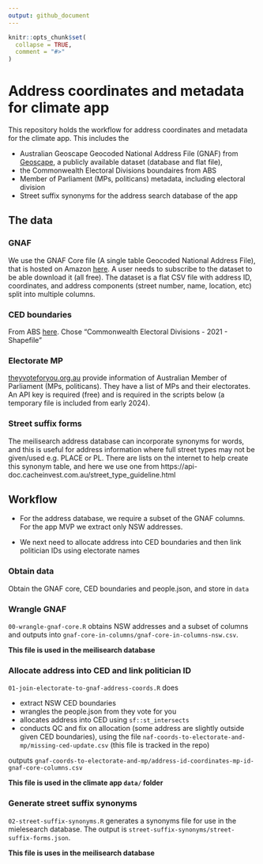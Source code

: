 ```yaml
---
output: github_document
---
```


<!-- README.md is generated from README.Rmd. Please edit that file -->

```r
knitr::opts_chunk$set(
  collapse = TRUE,
  comment = "#>"
)
```

# Address coordinates and metadata for climate app

<!-- badges: start -->
<!-- badges: end -->

This repository holds the workflow for address coordinates and metadata for the climate app.
This includes the 

 - Australian Geoscape Geocoded National Address File (GNAF) from
[Geoscape](https://geoscape.com.au/), a publicly available dataset (database and flat file),
- the Commonwealth Electoral Divisions boundaires from ABS 
- Member of Parliament (MPs, politicans) metadata, including electoral division
- Street suffix synonyms for the address search database of the app

## The data

### GNAF

We use the GNAF Core file (A single table Geocoded National Address File), that is 
hosted on Amazon [here](https://aws.amazon.com/marketplace/pp/prodview-4uaw3hqqu73ls). A
user needs to subscribe to the dataset to be able download it (all free). The dataset
is a flat CSV file with address ID, coordinates, and address components (street number, 
name, location, etc) split into multiple columns.

### CED boundaries

From ABS [here](https://www.abs.gov.au/statistics/standards/australian-statistical-geography-standard-asgs-edition-3/jul2021-jun2026/access-and-downloads/digital-boundary-files). Chose "Commonwealth Electoral Divisions - 2021 - Shapefile"

### Electorate MP

[theyvoteforyou.org.au](https://theyvoteforyou.org.au/) provide information of Australian
Member of Parliament (MPs, politicans). They have a list of MPs and their electorates. An
API key is required (free) and is required in the scripts below (a temporary file is
included from early 2024).

### Street suffix forms

The meilisearch address database can incorporate synonyms for words, and this is useful
for address information where full street types may not be given/used e.g. PLACE or PL.
There are lists on the internet to help create this synonym table, and here we use one
from https://api-doc.cacheinvest.com.au/street_type_guideline.html

## Workflow

- For the address database, we require a subset of the GNAF columns. For the app MVP 
we extract only NSW addresses.

- We next need to allocate address into CED boundaries and then link politician IDs
using electorate names

### Obtain data

Obtain the GNAF core, CED boundaries and people.json, and store in `data`

### Wrangle GNAF

`00-wrangle-gnaf-core.R` obtains NSW addresses and a subset of columns and outputs
into `gnaf-core-in-columns/gnaf-core-in-columns-nsw.csv`. 

**This file is used in the meilisearch database**

### Allocate address into CED and link politician ID

`01-join-electorate-to-gnaf-address-coords.R` does

 - extract NSW CED boundaries
 - wrangles the people.json from they vote for you
 - allocates address into CED using `sf::st_intersects`
 - conducts QC and fix on allocation (some address are slightly outside given CED boundaries), using
 the file `naf-coords-to-electorate-and-mp/missing-ced-update.csv` (this file is tracked in the repo)
 
 outputs `gnaf-coords-to-electorate-and-mp/address-id-coordinates-mp-id-gnaf-core-columns.csv`

 
**This file is used in the climate app `data/` folder**
 
### Generate street suffix synonyms

`02-street-suffix-synonyms.R` generates a synonyms file for use in the mielesearch
database. The output is `street-suffix-synonyms/street-suffix-forms.json`.

**This file is uses in the meilisearch database**



